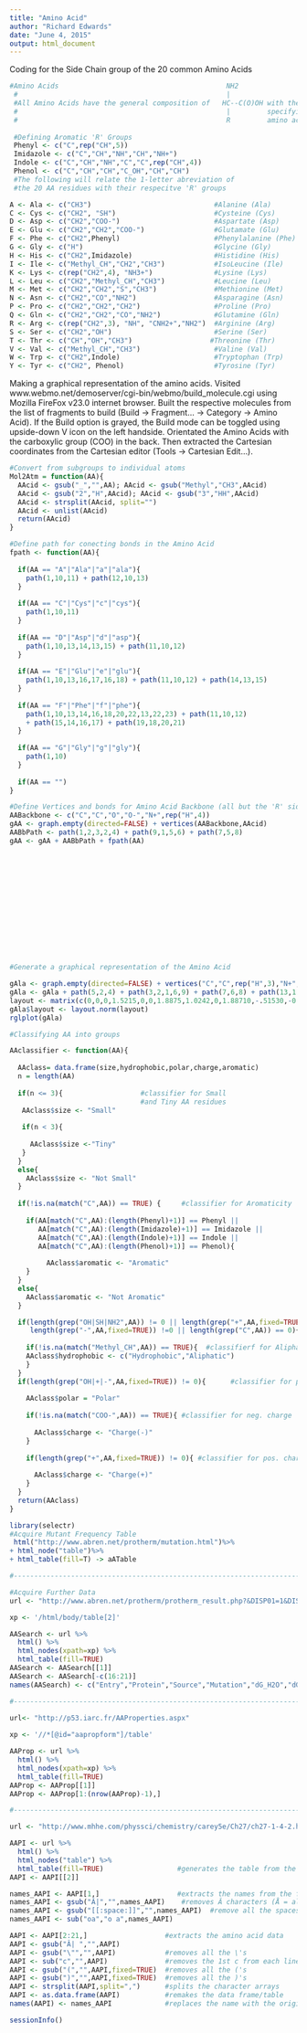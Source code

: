 ```yaml
---
title: "Amino Acid"
author: "Richard Edwards"
date: "June 4, 2015"
output: html_document
---
```



Coding for the Side Chain group of the 20 common Amino Acids
```r
#Amino Acids                                         NH2
 #                                                   |
 #All Amino Acids have the general composition of   HC--C(O)OH with the 'R' group
 #                                                   |         specifying the 
 #                                                   R         amino acid residue
 
 #Defining Aromatic 'R' Groups
 Phenyl <- c("C",rep("CH",5))
 Imidazole <- c("C","CH","NH","CH","NH+")
 Indole <- c("C","CH","NH","C","C",rep("CH",4))
 Phenol <- c("C","CH","CH","C_OH","CH","CH")
 #The following will relate the 1-letter abreviation of 
 #the 20 AA residues with their respecitve 'R' groups

A <- Ala <- c("CH3")                              #Alanine (Ala)
C <- Cys <- c("CH2", "SH")                        #Cysteine (Cys)
D <- Asp <- c("CH2","COO-")                       #Aspartate (Asp)
E <- Glu <- c("CH2","CH2","COO-")                 #Glutamate (Glu)
F <- Phe <- c("CH2",Phenyl)                       #Phenylalanine (Phe)
G <- Gly <- c("H")                                #Glycine (Gly)
H <- His <- c("CH2",Imidazole)                    #Histidine (His)
I <- Ile <- c("Methyl_CH","CH2","CH3")            #IsoLeucine (Ile)
K <- Lys <- c(rep("CH2",4), "NH3+")               #Lysine (Lys)
L <- Leu <- c("CH2","Methyl_CH","CH3")            #Leucine (Leu)
M <- Met <- c("CH2","CH2","S","CH3")              #Methionine (Met)
N <- Asn <- c("CH2","CO","NH2")                   #Asparagine (Asn)
P <- Pro <- c("CH2","CH2","CH2")                  #Proline (Pro)
Q <- Gln <- c("CH2","CH2","CO","NH2")             #Glutamine (Gln)
R <- Arg <- c(rep("CH2",3), "NH", "CNH2+","NH2")  #Arginine (Arg)
S <- Ser <- c("CH2","OH")                         #Serine (Ser)
T <- Thr <- c("CH","OH","CH3")                   #Threonine (Thr)
V <- Val <- c("Methyl_CH","CH3")                  #Valine (Val)
W <- Trp <- c("CH2",Indole)                       #Tryptophan (Trp)
Y <- Tyr <- c("CH2", Phenol)                      #Tyrosine (Tyr)
```


Making a graphical representation of the amino acids.  Visited www.webmo.net/demoserver/cgi-bin/webmo/build_molecule.cgi using Mozilla FireFox v23.0 internet browser. Built the respective molecules from the list of fragments to build (Build -> Fragment... -> Category -> Amino Acid). If the Build option is grayed, the Build mode can be toggled using upside-down V icon on the left handside.  Orientated the Amino Acids with the carboxylic group (COO) in the back.  Then extracted the Cartesian coordinates from the Cartesian editor (Tools -> Cartesian Edit...).

```r

#Convert from subgroups to individual atoms
Mol2Atm = function(AA){
  AAcid <- gsub("_","",AA); AAcid <- gsub("Methyl","CH3",AAcid)
  AAcid <- gsub("2","H",AAcid); AAcid <- gsub("3","HH",AAcid)
  AAcid <- strsplit(AAcid, split="")
  AAcid <- unlist(AAcid)
  return(AAcid)
}

#Define path for conecting bonds in the Amino Acid
fpath <- function(AA){
  
  if(AA == "A"|"Ala"|"a"|"ala"){
    path(1,10,11) + path(12,10,13)
  }
  
  if(AA == "C"|"Cys"|"c"|"cys"){
    path(1,10,11)
  }
  
  if(AA == "D"|"Asp"|"d"|"asp"){
    path(1,10,13,14,13,15) + path(11,10,12)
  }
  
  if(AA == "E"|"Glu"|"e"|"glu"){
    path(1,10,13,16,17,16,18) + path(11,10,12) + path(14,13,15)
  }
  
  if(AA == "F"|"Phe"|"f"|"phe"){
    path(1,10,13,14,16,18,20,22,13,22,23) + path(11,10,12) 
    + path(15,14,16,17) + path(19,18,20,21)
  }
  
  if(AA == "G"|"Gly"|"g"|"gly"){
    path(1,10)
  }
  
  if(AA == "")
}

#Define Vertices and bonds for Amino Acid Backbone (all but the 'R' sidechain)
AABackbone <- c("C","C","O","O-","N+",rep("H",4))
gAA <- graph.empty(directed=FALSE) + vertices(AABackbone,AAcid)
AABbPath <- path(1,2,3,2,4) + path(9,1,5,6) + path(7,5,8)
gAA <- gAA + AABbPath + fpath(AA)
  
  
  
  
    

  
  
  
  
  
  
  

#Generate a graphical representation of the Amino Acid

gAla <- graph.empty(directed=FALSE) + vertices("C","C",rep("H",3),"N+",rep("H",3),"C","O","O-","H")
gAla <- gAla + path(5,2,4) + path(3,2,1,6,9) + path(7,6,8) + path(13,1,10,11) + path(11,10,12)
layout <- matrix(c(0,0,0,1.5215,0,0,1.8875,1.0242,0,1.88710,-.51530,-0.88510,1.884,-.513,.8904,-.4972,.7077,1.2161,-.15040,1.6829,1.2197,-1.5319,.7112,1.2183,-.15510,.2212,2.0645,-.5073,-1.4149,-.002,-1.2091,-1.8122,-.9158,-.2057,-2.1995,.95010,-.35860,.51470,-.8867),ncol=3,byrow=TRUE)
gAla$layout <- layout.norm(layout)
rglplot(gAla)
```

```r
#Classifying AA into groups

AAclassifier <- function(AA){
  
  AAclass= data.frame(size,hydrophobic,polar,charge,aromatic)
  n = length(AA)
 
  if(n <= 3){                   #classifier for Small
                                #and Tiny AA residues
   AAclass$size <- "Small"     
    
   if(n < 3){
      
     AAclass$size <-"Tiny"
   }
  }
  else{
    AAclass$size <- "Not Small"
  }
  
  if(!is.na(match("C",AA)) == TRUE) {     #classifier for Aromaticity
    
    if(AA[match("C",AA):(length(Phenyl)+1)] == Phenyl ||
       AA[match("C",AA):(length(Imidazole)+1)] == Imidazole ||
       AA[match("C",AA):(length(Indole)+1)] == Indole ||
       AA[match("C",AA):(length(Phenol)+1)] == Phenol){
          
         AAclass$aromatic <- "Aromatic"
    }
  }
  else{
    AAclass$aromatic <- "Not Aromatic"
  }

  if(length(grep("OH|SH|NH2",AA)) != 0 || length(grep("+",AA,fixed=TRUE)) !=0 ||
     length(grep("-",AA,fixed=TRUE)) !=0 || length(grep("C",AA)) == 0){
    
    if(!is.na(match("Methyl_CH",AA)) == TRUE){  #classifierf for Aliphatic
    AAclass$hydrophobic <- c("Hydrophobic","Aliphatic")    
    }
  }
  if(length(grep("OH|+|-",AA,fixed=TRUE)) != 0){      #classifier for polar
    
    AAclass$polar = "Polar"
    
    if(!is.na(match("COO-",AA)) == TRUE){ #classifier for neg. charge
    
      AAclass$charge <- "Charge(-)"
    }
  
    if(length(grep("+",AA,fixed=TRUE)) != 0){ #classifier for pos. charge
    
      AAclass$charge <- "Charge(+)"
    }
  }
  return(AAclass)
}
```

```r
library(selectr)
#Acquire Mutant Frequency Table
 html("http://www.abren.net/protherm/mutation.html")%>%
+ html_node("table")%>%
+ html_table(fill=T) -> aATable

#---------------------------------------------------------------------------

#Acquire Further Data
url <- "http://www.abren.net/protherm/protherm_result.php?&DISP01=1&DISP02=1&DISP10=1&DISP14=1&DISP16=1&DISP18=1&DISP19=1&DISP22=1&DISP23=1&DISP24=1&DISP26=1&DISP30=1&DISP31=1&DISP38=1&NUMBER2=3000000&SOURCE=human&MUTA-C0=on&ASA-C=0-Any&ASA3=0-%&PH1=6.8&PH2=8.2&COUNT_E2=980&COUNT_S2=0"

xp <- '/html/body/table[2]'

AASearch <- url %>%
  html() %>%
  html_nodes(xpath=xp) %>%
  html_table(fill=TRUE)
AASearch <- AASearch[[1]]
AASearch <- AASearch[-c(16:21)]
names(AASearch) <- c("Entry","Protein","Source","Mutation","dG_H2O","dG","T", "Tm","dHcal","m","Cm","pH","Measure","Method",	"REFERENCE")

#--------------------------------------------------------------------------

url<- "http://p53.iarc.fr/AAProperties.aspx"
  
xp <- '//*[@id="aapropform"]/table'

AAProp <- url %>%
  html() %>%
  html_nodes(xpath=xp) %>%
  html_table(fill=TRUE)
AAProp <- AAProp[[1]]
AAProp <- AAProp[1:(nrow(AAProp)-1),]

#---------------------------------------------------------------------------

url <- "http://www.mhhe.com/physsci/chemistry/carey5e/Ch27/ch27-1-4-2.html"

AAPI <- url %>%
  html() %>%
  html_nodes("table") %>%
  html_table(fill=TRUE)                  #generates the table from the webpage
AAPI <- AAPI[[2]]

names_AAPI <- AAPI[1,]                   #extracts the names from the first row
names_AAPI <- gsub("Â|","",names_AAPI)    #removes Â characters (Å = alt 0194)
names_AAPI <- gsub("[[:space:]]","",names_AAPI)  #remove all the spaces
names_AAPI <- sub("oa","o a",names_AAPI)

AAPI <- AAPI[2:21,]                   #extracts the amino acid data   
AAPI <- gsub("Â| ","",AAPI)             
AAPI <- gsub("\"","",AAPI)            #removes all the \'s
AAPI <- sub("c","",AAPI)              #removes the 1st c from each line
AAPI <- gsub("(","",AAPI,fixed=TRUE)  #removes all the ('s
AAPI <- gsub(")","",AAPI,fixed=TRUE)  #removes all the )'s
AAPI <- strsplit(AAPI,split=",")      #splits the character arrays
AAPI <- as.data.frame(AAPI)           #remakes the data frame/table
names(AAPI) <- names_AAPI             #replaces the name with the original
```

```r
sessionInfo()
```